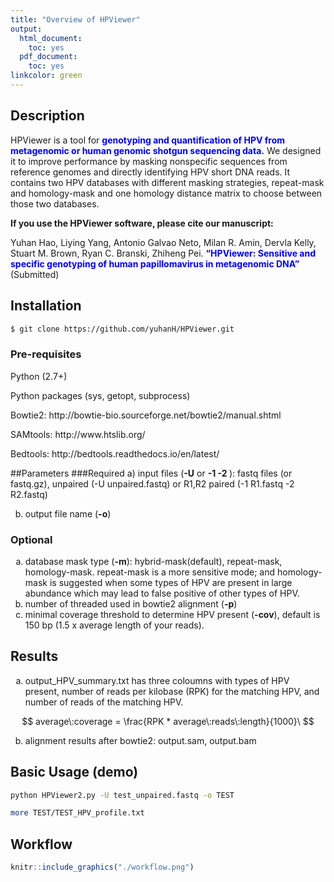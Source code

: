 ```yaml
---
title: "Overview of HPViewer"
output:
  html_document:
    toc: yes
  pdf_document:
    toc: yes
linkcolor: green
---
```



## Description
HPViewer is a tool for <span style="color:blue">__genotyping and quantification of HPV from metagenomic or human genomic shotgun sequencing data.__</span>  We designed it to improve performance by masking nonspecific sequences from reference genomes and directly identifying HPV short DNA reads. It contains two HPV databases with different masking strategies, repeat-mask and homology-mask and one homology distance matrix to choose between those two databases.

__If you use the HPViewer software, please cite our manuscript:__

Yuhan Hao, Liying Yang, Antonio Galvao Neto, Milan R. Amin, Dervla Kelly, Stuart M. Brown, Ryan C. Branski, Zhiheng Pei.<span style="color:blue"> __"HPViewer: Sensitive and specific genotyping of human papillomavirus in metagenomic DNA"__</span>  (Submitted)



## Installation
```bash
$ git clone https://github.com/yuhanH/HPViewer.git
```

### Pre-requisites

Python (2.7+)

Python packages (sys, getopt, subprocess)

Bowtie2: http://bowtie-bio.sourceforge.net/bowtie2/manual.shtml

SAMtools: http://www.htslib.org/

Bedtools: http://bedtools.readthedocs.io/en/latest/

##Parameters
###Required
a) input files (__-U__ or __-1  -2 __): fastq files (or fastq.gz), unpaired (-U unpaired.fastq) or R1,R2 paired (-1 R1.fastq -2 R2.fastq)

b) output file name (__-o__)

### Optional
a) database mask type (__-m__):  hybrid-mask(default), repeat-mask, homology-mask. repeat-mask is a more sensitive mode; and homology-mask is suggested when some types of HPV are present in large abundance which may lead to false positive of other types of HPV.
b) number of threaded used in bowtie2 alignment (__-p__)
c) minimal coverage threshold to determine HPV present (__-cov__), default is 150 bp (1.5 x average length of your reads).


## Results
a) output_HPV_summary.txt has three coloumns with types of HPV present, number of reads per kilobase (RPK) for the matching HPV, and number of reads of the matching HPV.

$$ average\:coverage = \frac{RPK * average\:reads\:length}{1000}\ $$

b) alignment results after bowtie2: output.sam, output.bam



## Basic Usage (demo)
```bash
python HPViewer2.py -U test_unpaired.fastq -o TEST
```

```bash
more TEST/TEST_HPV_profile.txt
```


## Workflow
```r
knitr::include_graphics("./workflow.png")
```
